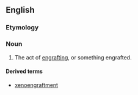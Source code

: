 ==English==

===Etymology===
{{suffix|en|engraft|ment}}

===Noun===
{{en-noun|~}}

# The act of [[engraft]]ing, or something engrafted.

====Derived terms====
* [[xenoengraftment]]